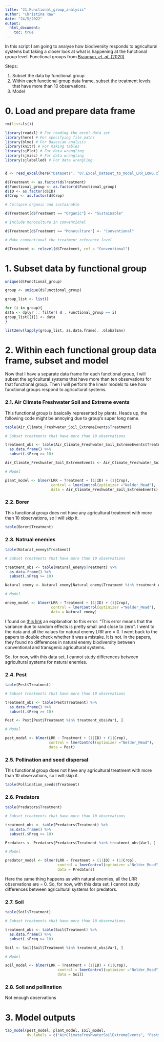 ```yaml
---
title: "31.Functional_group_analysis"
author: "Christina Raw"
date: "24/5/2022"
output: 
  html_document:
    toc: true
---
```


In this script I am going to analyse how biodiversity responds to agricultural systems but taking a closer look at what is happening at the functional group level. Functional groups from [Brauman, *et. al*, (2020)](https://www.pnas.org/doi/10.1073/pnas.2010473117#t01)

Steps:

1. Subset the data by functional group
2. Within each functional group data frame, subset the treatment levels that have more than 10 observations.
3. Model

# 0. Load and prepare data frame

```r

rm(list=ls())

library(readxl) # For reading the excel data set
library(here) # For specifying file paths
library(blme) # For Bayesian analysis
library(knitr) # For making tables
library(sjPlot) # For data wrangling
library(sjmisc) # For data wrangling
library(sjlabelled) # For data wrangling


d <- read_excel(here("Datasets", "07.Excel_Dataset_to_model_LRR_LONG.xlsx"))

d$Treatment <- as.factor(d$Treatment)
d$Functional_group <- as.factor(d$Functional_group)
d$ID <- as.factor(d$ID)
d$Crop <- as.factor(d$Crop)

# Collapse organic and sustainable

d$Treatment[d$Treatment == "Organic"] <- "Sustainable"

# Include monoculture in conventional 

d$Treatment[d$Treatment == "Monoculture"] <- "Conventional"

# Make conventional the treatment reference level

d$Treatment <- relevel(d$Treatment, ref = "Conventional")

```

# 1. Subset data by functional group

```r

unique(d$Functional_group)

group <- unique(d$Functional_group)

group_list <- list() 

for (i in group){
data <- dplyr :: filter( d , Functional_group == i)
group_list[[i]] <- data
}

list2env(lapply(group_list, as.data.frame), .GlobalEnv)

```

# 2. Within each functional group data frame, subset and model

Now that I have a separate data frame for each functional group, I will subset the agricultural systems that have more than ten observations for that functional group. Then I will perform the linear models to see how functional groups respond to agricultural systems.

### 2.1. Air Climate Freshwater Soil and Extreme events

This functional group is basically represented by plants. Heads up, the following code might be annoying due to group's super long name.

```r
table(Air_Climate_Freshwater_Soil_ExtremeEvents$Treatment)
```


```r

# Subset treatments that have more than 10 observations

treatment_obs <- table(Air_Climate_Freshwater_Soil_ExtremeEvents$Treatment) %>% 
  as.data.frame() %>% 
  subset(.$Freq >= 10)

Air_Climate_Freshwater_Soil_ExtremeEvents <- Air_Climate_Freshwater_Soil_ExtremeEvents[Air_Climate_Freshwater_Soil_ExtremeEvents$Treatment %in% treatment_obs$Var1, ]

# Model 

plant_model <- blmer(LRR ~ Treatment + (1|ID) + (1|Crop), 
                     control = lmerControl(optimizer ="Nelder_Mead"), 
                     data = Air_Climate_Freshwater_Soil_ExtremeEvents)
```

### 2.2. Borer

This functional group does not have any agricultural treatment with more than 10 observations, so I will skip it. 

```r

table(Borer$Treatment)

```


### 2.3. Natrual enemies

```r
table(Natural_enemy$Treatment)
```


```r

# Subset treatments that have more than 10 observations

treatment_obs <- table(Natural_enemy$Treatment) %>% 
  as.data.frame() %>% 
  subset(.$Freq >= 10)

Natural_enemy <- Natural_enemy[Natural_enemy$Treatment %in% treatment_obs$Var1, ]

# Model 

enemy_model <- blmer(LRR ~ Treatment + (1|ID) + (1|Crop), 
                     control = lmerControl(optimizer ="Nelder_Mead"), 
                     data = Natural_enemy)
```

I found on [this link](https://community.rstudio.com/t/error-in-eval-f-x-downdated-vtv-is-not-positive-definite/73846) an explanation to this error: "This error means that the variance due to random effects is pretty small and close to zero". I went to the data and all the values for natural enemy LRR are = 0. I went back to the papers to double check whether it was a mistake. It is not. In the papers, they found no differences in natural enemy biodiversity between conventional and transgenic agricultural systems. 

So, for now, with this data set, I cannot study differences between agricultural systems for natural enemies.

### 2.4. Pest

```r

table(Pest$Treatment)
```


```r

# Subset treatments that have more than 10 observations

treatment_obs <- table(Pest$Treatment) %>% 
  as.data.frame() %>% 
  subset(.$Freq >= 10)

Pest <- Pest[Pest$Treatment %in% treatment_obs$Var1, ]

# Model 

pest_model <- blmer(LRR ~ Treatment + (1|ID) + (1|Crop), 
                    control = lmerControl(optimizer ="Nelder_Mead"), 
                    data = Pest)

```


### 2.5. Pollination and seed dispersal

This functional group does not have any agricultural treatment with more than 10 observations, so I will skip it. 

```r
table(Pollination_seeds$Treatment)
```


### 2.6. Predators 

```r
table(Predators$Treatment)
```


```r

# Subset treatments that have more than 10 observations

treatment_obs <- table(Predators$Treatment) %>% 
  as.data.frame() %>% 
  subset(.$Freq >= 10)

Predators <- Predators[Predators$Treatment %in% treatment_obs$Var1, ]

# Model

predator_model <- blmer(LRR ~ Treatment + (1|ID) + (1|Crop), 
                        control = lmerControl(optimizer ="Nelder_Mead"), 
                        data = Predators)

```

Here the same thing happens as with natural enemies, all the LRR observations are = 0. So, for now, with this data set, I cannot study differences between agricultural systems for predators.


### 2.7. Soil

```r
table(Soil$Treatment)
```


```r

# Subset treatments that have more than 10 observations

treatment_obs <- table(Soil$Treatment) %>% 
  as.data.frame() %>% 
  subset(.$Freq >= 10)

Soil <- Soil[Soil$Treatment %in% treatment_obs$Var1, ]

# Model 

soil_model <- blmer(LRR ~ Treatment + (1|ID) + (1|Crop), 
                        control = lmerControl(optimizer ="Nelder_Mead"), 
                        data = Soil)

```


### 2.8. Soil and pollination

Not enough observations

# 3. Model outputs

```r
tab_model(pest_model, plant_model, soil_model,
          dv.labels = c("AirClimateFreshwaterSoilExtremeEvents", "Pests", "Creation and protection of Soil"))

```

